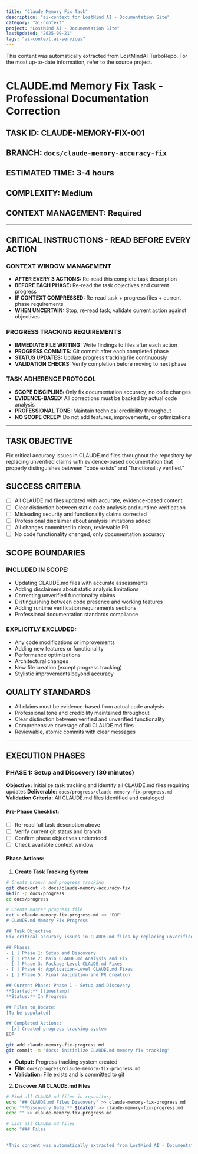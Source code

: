 ```yaml
---
title: "Claude Memory Fix Task"
description: "ai-context for LostMind AI - Documentation Site"
category: "ai-context"
project: "LostMind AI - Documentation Site"
lastUpdated: "2025-09-21"
tags: "ai-context,ai-services"
---
```


<Info>
This content was automatically extracted from LostMindAI-TurboRepo.
For the most up-to-date information, refer to the source project.
</Info>

# CLAUDE.md Memory Fix Task - Professional Documentation Correction

## **TASK ID:** CLAUDE-MEMORY-FIX-001

## **BRANCH:** `docs/claude-memory-accuracy-fix`

## **ESTIMATED TIME:** 3-4 hours

## **COMPLEXITY:** Medium

## **CONTEXT MANAGEMENT:** Required

---

## **CRITICAL INSTRUCTIONS - READ BEFORE EVERY ACTION**

### **CONTEXT WINDOW MANAGEMENT**

- **AFTER EVERY 3 ACTIONS:** Re-read this complete task description
- **BEFORE EACH PHASE:** Re-read the task objectives and current progress
- **IF CONTEXT COMPRESSED:** Re-read task + progress files + current phase requirements
- **WHEN UNCERTAIN:** Stop, re-read task, validate current action against objectives

### **PROGRESS TRACKING REQUIREMENTS**

- **IMMEDIATE FILE WRITING:** Write findings to files after each action
- **PROGRESS COMMITS:** Git commit after each completed phase
- **STATUS UPDATES:** Update progress tracking file continuously
- **VALIDATION CHECKS:** Verify completion before moving to next phase

### **TASK ADHERENCE PROTOCOL**

- **SCOPE DISCIPLINE:** Only fix documentation accuracy, no code changes
- **EVIDENCE-BASED:** All corrections must be backed by actual code analysis
- **PROFESSIONAL TONE:** Maintain technical credibility throughout
- **NO SCOPE CREEP:** Do not add features, improvements, or optimizations

---

## **TASK OBJECTIVE**

Fix critical accuracy issues in CLAUDE.md files throughout the repository by replacing unverified claims with evidence-based documentation that properly distinguishes between "code exists" and "functionality verified."

## **SUCCESS CRITERIA**

- [ ] All CLAUDE.md files updated with accurate, evidence-based content
- [ ] Clear distinction between static code analysis and runtime verification
- [ ] Misleading security and functionality claims corrected
- [ ] Professional disclaimer about analysis limitations added
- [ ] All changes committed in clean, reviewable PR
- [ ] No code functionality changed, only documentation accuracy

## **SCOPE BOUNDARIES**

### **INCLUDED IN SCOPE:**

- Updating CLAUDE.md files with accurate assessments
- Adding disclaimers about static analysis limitations
- Correcting unverified functionality claims
- Distinguishing between code presence and working features
- Adding runtime verification requirements sections
- Professional documentation standards compliance

### **EXPLICITLY EXCLUDED:**

- Any code modifications or improvements
- Adding new features or functionality
- Performance optimizations
- Architectural changes
- New file creation (except progress tracking)
- Stylistic improvements beyond accuracy

## **QUALITY STANDARDS**

- All claims must be evidence-based from actual code analysis
- Professional tone and credibility maintained throughout
- Clear distinction between verified and unverified functionality
- Comprehensive coverage of all CLAUDE.md files
- Reviewable, atomic commits with clear messages

---

## **EXECUTION PHASES**

### **PHASE 1: Setup and Discovery (30 minutes)**

**Objective:** Initialize task tracking and identify all CLAUDE.md files requiring updates
**Deliverable:** `docs/progress/claude-memory-fix-progress.md`
**Validation Criteria:** All CLAUDE.md files identified and cataloged

#### **Pre-Phase Checklist:**

- [ ] Re-read full task description above
- [ ] Verify current git status and branch
- [ ] Confirm phase objectives understood
- [ ] Check available context window

#### **Phase Actions:**

1. **Create Task Tracking System**

```bash
# Create branch and progress tracking
git checkout -b docs/claude-memory-accuracy-fix
mkdir -p docs/progress
cd docs/progress

# Create master progress file
cat > claude-memory-fix-progress.md << 'EOF'
# CLAUDE.md Memory Fix Progress

## Task Objective
Fix critical accuracy issues in CLAUDE.md files by replacing unverified claims with evidence-based documentation.

## Phases
- [ ] Phase 1: Setup and Discovery
- [ ] Phase 2: Main CLAUDE.md Analysis and Fix
- [ ] Phase 3: Package-Level CLAUDE.md Fixes
- [ ] Phase 4: Application-Level CLAUDE.md Fixes
- [ ] Phase 5: Final Validation and PR Creation

## Current Phase: Phase 1 - Setup and Discovery
**Started:** [timestamp]
**Status:** In Progress

## Files to Update:
[To be populated]

## Completed Actions:
- [x] Created progress tracking system
EOF

git add claude-memory-fix-progress.md
git commit -m "docs: initialize CLAUDE.md memory fix tracking"
```

- **Output:** Progress tracking system created
- **File:** `docs/progress/claude-memory-fix-progress.md`
- **Validation:** File exists and is committed to git

2. **Discover All CLAUDE.md Files**

```bash
# Find all CLAUDE.md files in repository
echo "## CLAUDE.md Files Discovery" >> claude-memory-fix-progress.md
echo "**Discovery Date:** $(date)" >> claude-memory-fix-progress.md
echo "" >> claude-memory-fix-progress.md

# List all CLAUDE.md files
echo "### Files

---
*This content was automatically extracted from LostMind AI - Documentation Site. For the most up-to-date information, refer to the source project.*
